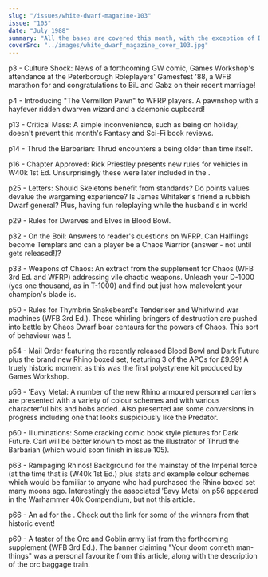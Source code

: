 ```yaml
---
slug: "/issues/white-dwarf-magazine-103"
issue: "103"
date: "July 1988"
summary: "All the bases are covered this month, with the exception of Dark Future, despite being on the cover."
coverSrc: "../images/white_dwarf_magazine_cover_103.jpg"
---
```

p3 - Culture Shock: News of a forthcoming GW comic, Games Workshop's attendance at the Peterborough Roleplayers' Gamesfest '88, a WFB marathon for <ExternalLink externalLinkHref="http://en.wikipedia.org/wiki/ITV_Telethon" externalLinkTitle="ITV's Telethon" /> and congratulations to BiL and Gabz on their recent marriage!    
  
  p4 - Introducing "The Vermillon Pawn" to WFRP players. A pawnshop with a hayfever ridden dwarven wizard and a daemonic cupboard!  
  
  p13 - Critical Mass: A simple inconvenience, such as being on holiday, doesn't prevent this month's Fantasy and Sci-Fi book reviews.    
  
  p14 - Thrud the Barbarian: Thrud encounters a being older than time itself.  
  
  p16 - Chapter Approved: Rick Priestley presents new rules for vehicles in W40k 1st Ed. Unsurprisingly these were later included in the <ExternalLink externalLinkHref="http://boardgamegeek.com/boardgame/30708/warhammer-40000-compendium" externalLinkTitle="Warhammer 40k Compendium" />.  
  
  p25 - Letters: Should Skeletons benefit from standards? Do points values devalue the wargaming experience? Is James Whitaker's friend a rubbish Dwarf general? Plus, having fun roleplaying while the husband's in work!  
  
  p29 - Rules for Dwarves and Elves in Blood Bowl.  
  
  p32 - On the Boil: Answers to reader's questions on WFRP. Can Halflings become Templars and can a player be a Chaos Warrior (answer - not until <ExternalLink externalLinkHref="http://en.wikipedia.org/wiki/Warhammer_Quest" externalLinkTitle="Warhammer Quest" /> gets released!)?  
  
  p33 - Weapons of Chaos: An extract from the <ExternalLink externalLinkHref="http://rpggeek.com/rpgitem/46076/realm-of-chaos-slaves-to-darkness" externalLinkTitle="Slaves to Darkness" /> supplement for Chaos (WFB 3rd Ed. and WFRP) addressing vile chaotic weapons. Unleash your D-1000 (yes one thousand, as in T-1000) and find out just how malevolent your champion's blade is.  
  
  p50 - Rules for Thymbrin Snakebeard's Tenderiser and Whirlwind war machines (WFB 3rd Ed.). These whirling bringers of destruction are pushed into battle by Chaos Dwarf boar centaurs for the powers of Chaos. This sort of behaviour was <ExternalLink externalLinkHref="http://realmofchaos80s.blogspot.fr/2013/04/acceptable-in-80s-white-dwarf-103-chaos.html" externalLinkTitle="acceptable in the 80s" />!.  
  
  p54 - Mail Order featuring the recently released Blood Bowl and Dark Future plus the brand new Rhino boxed set, featuring 3 of the APCs for £9.99! A truely historic moment as this was the first polystyrene kit produced by Games Workshop.  
  
  p56 - 'Eavy Metal: A number of the new Rhino armoured personnel carriers are presented with a variety of colour schemes and with various characterful bits and bobs added. Also presented are some conversions in progress including one that looks suspiciously like the Predator.  
  
  p60 - Illuminations: Some cracking <ExternalLink externalLinkHref="http://en.wikipedia.org/wiki/Carl_Critchlow" externalLinkTitle="Carl Critchlow" /> comic book style pictures for Dark Future. Carl will be better known to most as the illustrator of Thrud the Barbarian (which would soon finish in issue <Link to="/issues/white-dwarf-magazine-105">105</Link>).  
  
  p63 - Rampaging Rhinos! Background for the mainstay of the Imperial force (at the time that is (W40k 1st Ed.) plus stats and example colour schemes which would be familiar to anyone who had purchased the Rhino boxed set many moons ago. Interestingly the associated 'Eavy Metal on p56 appeared in the Warhammer 40k Compendium, but not this article.  
  
  p66 - An ad for the <ExternalLink externalLinkHref="http://demonwinner.free.fr/uk/1988/" externalLinkTitle="2nd Golden Demon Awards" />. Check out the link for some of the winners from that historic event!  
  
  p69 - A taster of the Orc and Goblin army list from the forthcoming <ExternalLink externalLinkHref="http://boardgamegeek.com/boardgame/26343/warhammer-armies" externalLinkTitle="Warhammer Armies" /> supplement (WFB 3rd Ed.). The banner claiming "Your doom cometh man-things" was a personal favourite from this article, along with the description of the orc baggage train.
